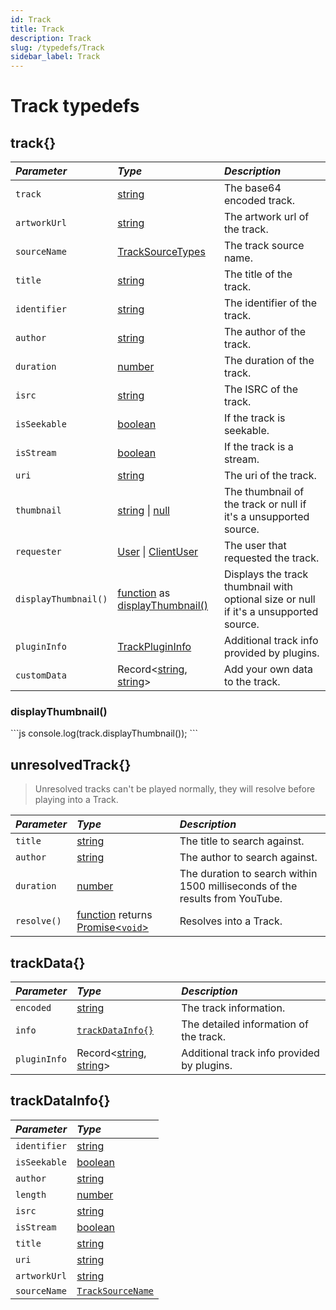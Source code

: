```yaml
---
id: Track
title: Track
description: Track
slug: /typedefs/Track
sidebar_label: Track
---
```



# Track typedefs

## track{}

| <i className="fa-solid fa-hashtag"/> Parameter | <i className="fa-solid fa-font"/> Type                                                                                                                                                                        | <i className="fa-solid fa-list"/> Description                                         |
|:-----------------------------------------------|:--------------------------------------------------------------------------------------------------------------------------------------------------------------------------------------------------------------|:--------------------------------------------------------------------------------------|
| `track`                                        | [string](https://developer.mozilla.org/en-US/docs/Web/JavaScript/Reference/Global_Objects/String)                                                                                                             | The base64 encoded track.                                                             |
| `artworkUrl`                                   | [string](https://developer.mozilla.org/en-US/docs/Web/JavaScript/Reference/Global_Objects/String)                                                                                                             | The artwork url of the track.                                                         |
| `sourceName`                                   | [TrackSourceTypes](../Enums/TrackSourceTypes.mdx)                                                                                                                                                             | The track source name.                                                                |
| `title`                                        | [string](https://developer.mozilla.org/en-US/docs/Web/JavaScript/Reference/Global_Objects/String)                                                                                                             | The title of the track.                                                               |
| `identifier`                                   | [string](https://developer.mozilla.org/en-US/docs/Web/JavaScript/Reference/Global_Objects/String)                                                                                                             | The identifier of the track.                                                          |
| `author`                                       | [string](https://developer.mozilla.org/en-US/docs/Web/JavaScript/Reference/Global_Objects/String)                                                                                                             | The author of the track.                                                              |
| `duration`                                     | [number](https://developer.mozilla.org/en-US/docs/Web/JavaScript/Reference/Global_Objects/Number)                                                                                                             | The duration of the track.                                                            |
| `isrc`                                         | [string](https://developer.mozilla.org/en-US/docs/Web/JavaScript/Reference/Global_Objects/String)                                                                                                             | The ISRC of the track.                                                                |
| `isSeekable`                                   | [boolean](https://developer.mozilla.org/en-US/docs/Web/JavaScript/Reference/Global_Objects/Boolean)                                                                                                           | If the track is seekable.                                                             |
| `isStream`                                     | [boolean](https://developer.mozilla.org/en-US/docs/Web/JavaScript/Reference/Global_Objects/Boolean)                                                                                                           | If the track is a stream.                                                             |
| `uri`                                          | [string](https://developer.mozilla.org/en-US/docs/Web/JavaScript/Reference/Global_Objects/String)                                                                                                             | The uri of the track.                                                                 |
| `thumbnail`                                    | [string](https://developer.mozilla.org/en-US/docs/Web/JavaScript/Reference/Global_Objects/String) \| [null](https://developer.mozilla.org/en-US/docs/Web/JavaScript/Reference/Global_Objects/Null)            | The thumbnail of the track or null if it's a unsupported source.                      |
| `requester`                                    | [User](https://discord.js.org/docs/packages/discord.js/14.17.3/User:Class) \| [ClientUser](https://discord.js.org/docs/packages/discord.js/14.17.3/ClientUser:Class)                                          | The user that requested the track.                                                    |
| `displayThumbnail()`                           | [function](https://developer.mozilla.org/en-US/docs/Web/JavaScript/Reference/Global_Objects/Function) as [displayThumbnail()](#displaythumbnail)                                                              | Displays the track thumbnail with optional size or null if it's a unsupported source. |
| `pluginInfo`                                   | [TrackPluginInfo](#trackplugininfo)                                                                                                                                                                           | Additional track info provided by plugins.                                            |
| `customData`                                   | Record\<[string](https://developer.mozilla.org/en-US/docs/Web/JavaScript/Reference/Global_Objects/String), [string](https://developer.mozilla.org/en-US/docs/Web/JavaScript/Reference/Global_Objects/String)> | Add your own data to the track.                                                       |

### displayThumbnail()
<Tabs>
    <TabItem value="Example usage" label="Example usage" default>
        ```js
        console.log(track.displayThumbnail());
        ```
    </TabItem>
</Tabs>

## unresolvedTrack{}

> Unresolved tracks can't be played normally, they will resolve before playing into a Track.

| <i className="fa-solid fa-hashtag"/> Parameter | <i className="fa-solid fa-font"/> Type                                                                                                                                                                                                                                                                         | <i className="fa-solid fa-list"/> Description                                |
|:-----------------------------------------------|:---------------------------------------------------------------------------------------------------------------------------------------------------------------------------------------------------------------------------------------------------------------------------------------------------------------|:-----------------------------------------------------------------------------|
| `title`                                        | [string](https://developer.mozilla.org/en-US/docs/Web/JavaScript/Reference/Global_Objects/String)                                                                                                                                                                                                              | The title to search against.                                                 |
| `author`                                       | [string](https://developer.mozilla.org/en-US/docs/Web/JavaScript/Reference/Global_Objects/String)                                                                                                                                                                                                              | The author to search against.                                                |
| `duration`                                     | [number](https://developer.mozilla.org/en-US/docs/Web/JavaScript/Reference/Global_Objects/Number)                                                                                                                                                                                                              | The duration to search within 1500 milliseconds of the results from YouTube. |
| `resolve()`                                    | [function](https://developer.mozilla.org/en-US/docs/Web/JavaScript/Reference/Global_Objects/Function) returns [Promise](https://developer.mozilla.org/en-US/docs/Web/JavaScript/Reference/Global_Objects/Promise)[\<`void`>](https://developer.mozilla.org/en-US/docs/Web/JavaScript/Reference/Operators/void) | Resolves into a Track.                                                       |

## trackData{}

| <i className="fa-solid fa-hashtag"/> Parameter | <i className="fa-solid fa-font"/> Type                                                                                                                                                                        | <i className="fa-solid fa-list"/> Description |
|:-----------------------------------------------|:--------------------------------------------------------------------------------------------------------------------------------------------------------------------------------------------------------------|:----------------------------------------------|
| `encoded`                                      | [string](https://developer.mozilla.org/en-US/docs/Web/JavaScript/Reference/Global_Objects/String)                                                                                                             | The track information.                        |
| `info`                                         | [`trackDataInfo{}`](#trackdatainfo)                                                                                                                                                                           | The detailed information of the track.        |
| `pluginInfo`                                   | Record\<[string](https://developer.mozilla.org/en-US/docs/Web/JavaScript/Reference/Global_Objects/String), [string](https://developer.mozilla.org/en-US/docs/Web/JavaScript/Reference/Global_Objects/String)> | Additional track info provided by plugins.    |

## trackDataInfo{}

| <i className="fa-solid fa-hashtag"/> Parameter | <i className="fa-solid fa-font"/> Type                                                              |
|:-----------------------------------------------|:----------------------------------------------------------------------------------------------------|
| `identifier`                                   | [string](https://developer.mozilla.org/en-US/docs/Web/JavaScript/Reference/Global_Objects/String)   |
| `isSeekable`                                   | [boolean](https://developer.mozilla.org/en-US/docs/Web/JavaScript/Reference/Global_Objects/Boolean) |
| `author`                                       | [string](https://developer.mozilla.org/en-US/docs/Web/JavaScript/Reference/Global_Objects/String)   |
| `length`                                       | [number](https://developer.mozilla.org/en-US/docs/Web/JavaScript/Reference/Global_Objects/Number)   |
| `isrc`                                         | [string](https://developer.mozilla.org/en-US/docs/Web/JavaScript/Reference/Global_Objects/String)   |
| `isStream`                                     | [boolean](https://developer.mozilla.org/en-US/docs/Web/JavaScript/Reference/Global_Objects/Boolean) |
| `title`                                        | [string](https://developer.mozilla.org/en-US/docs/Web/JavaScript/Reference/Global_Objects/String)   |
| `uri`                                          | [string](https://developer.mozilla.org/en-US/docs/Web/JavaScript/Reference/Global_Objects/String)   |
| `artworkUrl`                                   | [string](https://developer.mozilla.org/en-US/docs/Web/JavaScript/Reference/Global_Objects/String)   |
| `sourceName`                                   | [`TrackSourceName`](../Enums/TrackSourceTypes.mdx)                                                  |